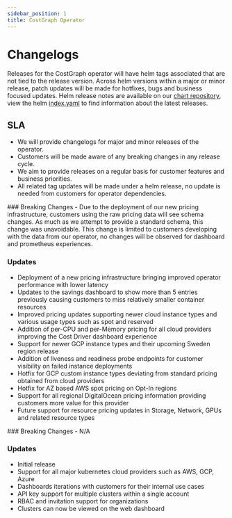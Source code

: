 ```yaml
---
sidebar_position: 1
title: CostGraph Operator
---
```


# Changelogs
Releases for the CostGraph operator will have helm tags associated that are not tied to the release version. Across helm versions within a major or minor release, patch updates will be made for hotfixes, bugs and business focused updates. Helm release notes are available on our [chart repository](https://github.com/BaselineHQ/costgraph-charts), view the helm [index.yaml](https://baselinehq.github.io/costgraph-charts/index.yaml) to find information about the latest releases.

## SLA
- We will provide changelogs for major and minor releases of the operator.
- Customers will be made aware of any breaking changes in any release cycle.
- We aim to provide releases on a regular basis for customer features and business priorities.
- All related tag updates will be made under a helm release, no update is needed from customers for operator dependencies.

<Update label="2025-06-03" description="v0.1.0">
  ### Breaking Changes
  - Due to the deployment of our new pricing infrastructure, customers using the raw pricing data will see schema changes. As much as we attempt to provide a standard schema, this change was unavoidable. This change is limited to customers developing with the data from our operator, no changes will be observed for dashboard and prometheus experiences.

  ### Updates
  - Deployment of a new pricing infrastructure bringing improved operator performance with lower latency 
  - Updates to the savings dashboard to show more than 5 entries previously causing customers to miss relatively smaller container resources
  - Improved pricing updates supporting newer cloud instance types and various usage types such as spot and reserved
  - Addition of per-CPU and per-Memory pricing for all cloud providers improving the Cost Driver dashboard experience
  - Support for newer GCP instance types and their upcoming Sweden region release
  - Addition of liveness and readiness probe endpoints for customer visibility on failed instance deployments
  - Hotfix for GCP custom instance types deviating from standard pricing obtained from cloud providers
  - Hotfix for AZ based AWS spot pricing on Opt-In regions 
  - Support for all regional DigitalOcean pricing information providing customers more value for this provider
  - Future support for resource pricing updates in Storage, Network, GPUs and related resource types
</Update>

<Update label="2025-03-05" description="v0.0.1">
  ### Breaking Changes
  - N/A

  ### Updates
  - Initial release
  - Support for all major kubernetes cloud providers such as AWS, GCP, Azure
  - Dashboards iterations with customers for their internal use cases
  - API key support for multiple clusters within a single account
  - RBAC and invitation support for organizations
  - Clusters can now be viewed on the web dashboard
</Update> 